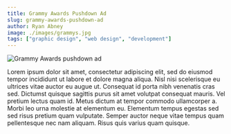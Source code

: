 ```yaml
---
title: Grammy Awards Pushdown Ad
slug: grammy-awards-pushdown-ad
author: Ryan Abney
image: ./images/grammys.jpg
tags: ["graphic design", "web design", "development"]
---
```


![Grammy Awards pushdown ad](./images/grammys.jpg)

Lorem ipsum dolor sit amet, consectetur adipiscing elit, sed do eiusmod tempor incididunt ut labore et dolore magna aliqua. Nisl nisi scelerisque eu ultrices vitae auctor eu augue ut. Consequat id porta nibh venenatis cras sed. Dictumst quisque sagittis purus sit amet volutpat consequat mauris. Vel pretium lectus quam id. Metus dictum at tempor commodo ullamcorper a. Morbi leo urna molestie at elementum eu. Elementum tempus egestas sed sed risus pretium quam vulputate. Semper auctor neque vitae tempus quam pellentesque nec nam aliquam. Risus quis varius quam quisque.
